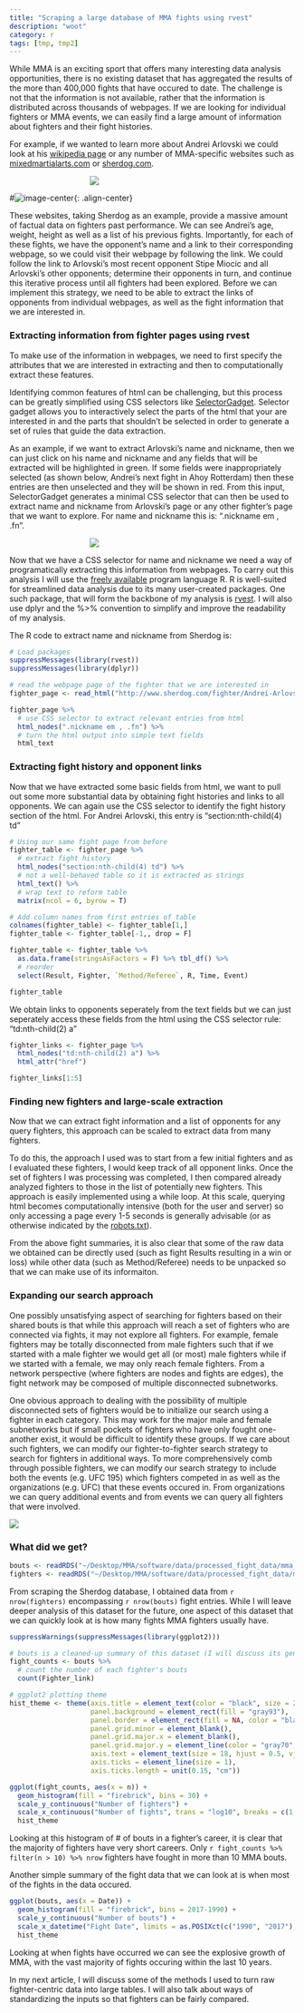 ```yaml
---
title: "Scraping a large database of MMA fights using rvest"
description: "woot"
category: r
tags: [tmp, tmp2]
---
```


While MMA is an exciting sport that offers many interesting data analysis opportunities, there is no existing dataset that has aggregated the results of the more than 400,000 fights that have occured to date. The challenge is not that the information is not available, rather that the information is distributed across thousands of webpages. If we are looking for individual fighters or MMA events, we can easily find a large amount of information about fighters and their fight histories.

For example, if we wanted to learn more about Andrei Arlovski we could look at his [wikipedia page](https://en.wikipedia.org/wiki/Andrei_Arlovski) or any number of MMA-specific websites such as [mixedmartialarts.com](http://www.mixedmartialarts.com/fighter/Andrei-Arlovski:1C1B0969FAC99E77) or [sherdog.com](http://www.sherdog.com/fighter/Andrei-Arlovski-270).

<div align="center" style="text-align: center; width:300px;">
![](../figs/2016-04-23-MMA_crawler/sherdog.com.png)
</div>

#![image-center](../figs/2016-04-23-MMA_crawler/sherdog.com.png){: .align-center}

These websites, taking Sherdog as an example, provide a massive amount of factual data on fighters past performance. We can see Andrei's age, weight, height as well as a list of his previous fights. Importantly, for each of these fights, we have the opponent's name and a link to their corresponding webpage, so we could visit their webpage by following the link. We could follow the link to Arlovski's most recent opponent Stipe Miocic and all Arlovski's other opponents; determine their opponents in turn, and continue this iterative process until all fighters had been explored. Before we can implement this strategy, we need to be able to extract the links of opponents from individual webpages, as well as the fight information that we are interested in.

### Extracting information from fighter pages using rvest

To make use of the information in webpages, we need to first specify the attributes that we are interested in extracting and then to computationally extract these features.

Identifying common features of html can be challenging, but this process can be greatly simplified using CSS selectors like [SelectorGadget](http://selectorgadget.com/). Selector gadget allows you to interactively select the parts of the html that your are interested in and the parts that shouldn't be selected in order to generate a set of rules that guide the data extraction.

As an example, if we want to extract Arlovski's name and nickname, then we can just click on his name and nickname and any fields that will be extracted will be highlighted in green. If some fields were inappropriately selected (as shown below, Andrei's next fight in Ahoy Rotterdam) then these entries are then unselected and they will be shown in red. From this input, SelectorGadget generates a minimal CSS selector that can then be used to extract name and nickname from Arlovski's page or any other fighter's page that we want to explore. For name and nickname this is: ".nickname em , .fn".

<div align="center" style="text-align: center; width:300px;">
![](../figs/2016-04-23-MMA_crawler/nickname_CSS.png)
</div>

Now that we have a CSS selector for name and nickname we need a way of programatically extracting this information from webpages. To carry out this analysis I will use the [freely available](https://cran.r-project.org/) program language R. R is well-suited for streamlined data analysis due to its many user-created packages. One such package, that will form the backbone of my analysis is [rvest](https://github.com/hadley/rvest). I will also use dplyr and the %>% convention to simplify and improve the readability of my analysis.

The R code to extract name and nickname from Sherdog is:

```r

# Load packages
suppressMessages(library(rvest))
suppressMessages(library(dplyr))

# read the webpage page of the fighter that we are interested in
fighter_page <- read_html("http://www.sherdog.com/fighter/Andrei-Arlovski-270")

fighter_page %>%
  # use CSS selector to extract relevant entries from html
  html_nodes(".nickname em , .fn") %>%
  # turn the html output into simple text fields
  html_text

```

### Extracting fight history and opponent links

Now that we have extracted some basic fields from html, we want to pull out some more substantial data by obtaining fight histories and links to all opponents. We can again use the CSS selector to identify the  fight history section of the html. For Andrei Arlovski, this entry is "section:nth-child(4) td"

```r

# Using our same fight page from before
fighter_table <- fighter_page %>%
  # extract fight history
  html_nodes("section:nth-child(4) td") %>%
  # not a well-behaved table so it is extracted as strings
  html_text() %>%
  # wrap text to reform table
  matrix(ncol = 6, byrow = T)

# Add column names from first entries of table
colnames(fighter_table) <- fighter_table[1,]
fighter_table <- fighter_table[-1,, drop = F]

fighter_table <- fighter_table %>%
  as.data.frame(stringsAsFactors = F) %>% tbl_df() %>%
  # reorder
  select(Result, Fighter, `Method/Referee`, R, Time, Event)

fighter_table

```

We obtain links to opponents seperately from the text fields but we can just seperately access these fields from the html using the CSS selector rule: "td:nth-child(2) a"

```r

fighter_links <- fighter_page %>%
  html_nodes("td:nth-child(2) a") %>%
  html_attr("href")

fighter_links[1:5]

```

### Finding new fighters and large-scale extraction

Now that we can extract fight information and a list of opponents for any query fighters, this approach can be scaled to extract data from many fighters.

To do this, the approach I used was to start from a few initial fighters and as I evaluated these fighters, I would keep track of all opponent links. Once the set of fighters I was processing was completed, I then compared already analyzed fighters to those in the list of potentially new fighters. This approach is easily implemented using a while loop. At this scale, querying html becomes computationally intensive (both for the user and server) so only accessing a page every 1-5 seconds is generally advisable (or as otherwise indicated by the [robots.txt](http://www.robotstxt.org/)).

From the above fight summaries, it is also clear that some of the raw data we obtained can be directly used (such as fight Results resulting in a win or loss) while other data (such as Method/Referee) needs to be unpacked so that we can make use of its informaiton.


### Expanding our search approach

One possibly unsatisfying aspect of searching for fighters based on their shared bouts is that while this  approach will reach a set of fighters who are connected via fights, it may not explore all fighters. For example, female fighters may be totally disconnected from male fighters such that if we started with a male fighter we would get all (or most) male fighters while if we started with a female, we may only reach female fighters. From a network perspective (where fighters are nodes and fights are edges), the fight network may be composed of multiple disconnected subnetworks.

One obvious approach to dealing with the possibility of multiple disconnected sets of fighters would be to initialize our search using a fighter in each category. This may work for the major male and female subnetworks but if small pockets of fighters who have only fought one-another exist, it would be difficult to identify these groups. If we care about such fighters, we can modify our fighter-to-fighter search strategy to search for fighters in additional ways. To more comprehensively comb through possible fighters, we can modify our search strategy to include both the events (e.g. UFC 195) which fighters competed in as well as the organizations (e.g. UFC) that these events occured in. From organizations we can query additional events and from events we can query all fighters that were involved.

<div align="center">
![](../figs/2016-04-23-MMA_crawler/scraping_strategy.png)
</div>

### What did we get?

```r
bouts <- readRDS("~/Desktop/MMA/software/data/processed_fight_data/mma_all_bouts.Rds")
fighters <- readRDS("~/Desktop/MMA/software/data/processed_fight_data/mma_all_fighters.Rds")
```

From scraping the Sherdog database, I obtained data from `r nrow(fighters)` encompassing `r nrow(bouts)` fight entries. While I will leave deeper analysis of this dataset for the future, one aspect of this dataset that we can quickly look at is how many fights MMA fighters usually have.

```r
suppressWarnings(suppressMessages(library(ggplot2)))

# bouts is a cleaned-up summary of this dataset (I will discuss its generation later on)
fight_counts <- bouts %>%
  # count the number of each fighter's bouts
  count(Fighter_link)

# ggplot2 plotting theme
hist_theme <- theme(axis.title = element_text(color = "black", size = 25),
                    panel.background = element_rect(fill = "gray93"),
                    panel.border = element_rect(fill = NA, color = "black"),
                    panel.grid.minor = element_blank(),
                    panel.grid.major.x = element_blank(),
                    panel.grid.major.y = element_line(color = "gray70", size = 1),
                    axis.text = element_text(size = 18, hjust = 0.5, vjust = 0.5),
                    axis.ticks = element_line(size = 1),
                    axis.ticks.length = unit(0.15, "cm"))

ggplot(fight_counts, aes(x = n)) +
  geom_histogram(fill = "firebrick", bins = 30) +
  scale_y_continuous("Number of fighters") + 
  scale_x_continuous("Number of fights", trans = "log10", breaks = c(1, 3, 10, 30, 100)) +
  hist_theme

```

Looking at this histogram of # of bouts in a fighter's career, it is clear that the majority of fighters have very short careers. Only `r fight_counts %>% filter(n > 10) %>% nrow` fighters have fought in more than 10 MMA bouts. 

Another simple summary of the fight data that we can look at is when most of the fights in the data occured.

```r

ggplot(bouts, aes(x = Date)) +
  geom_histogram(fill = "firebrick", bins = 2017-1990) +
  scale_y_continuous("Number of bouts") +
  scale_x_datetime("Fight Date", limits = as.POSIXct(c("1990", "2017"), format = '%Y')) +
  hist_theme

```

Looking at when fights have occurred we can see the explosive growth of MMA, with the vast majority of fights occuring within the last 10 years.


In my next article, I will discuss some of the methods I used to turn raw fighter-centric data into large tables. I will also talk about ways of standardizing the inputs so that fighters can be fairly compared.

